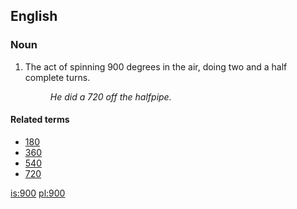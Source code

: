 ==English==
===Noun===
{{en-noun}}
# The act of spinning 900 degrees in the air, doing two and a half complete turns.
#: ''He did a 720 off the halfpipe.''

====Related terms====
*[[180]]
*[[360]]
*[[540]]
*[[720]]

[[is:900]]
[[pl:900]]